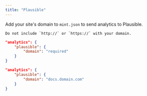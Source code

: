 ```yaml
---
title: "Plausible"
---
```


Add your site's domain to `mint.json` to send analytics to Plausible.

<Info>

    Do not include `http://` or `https://` with your domain.
</Info>

<CodeGroup>

```json Analytics options in mint.json
"analytics": {
    "plausible": {
        "domain": "required"
    }
}
```

```json Example
"analytics": {
    "plausible": {
        "domain": "docs.domain.com"
    }
}
```

</CodeGroup>
